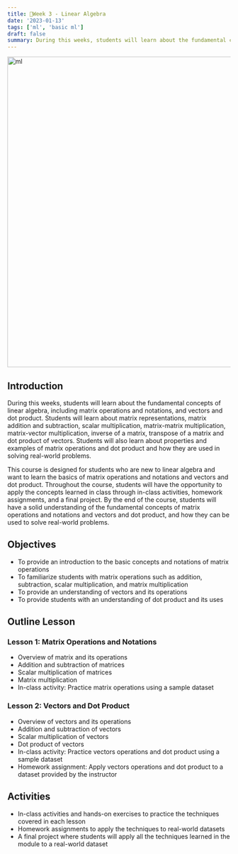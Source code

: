 ```yaml
---
title: 📘Week 3 - Linear Algebra
date: '2023-01-13'
tags: ['ml', 'basic ml']
draft: false
summary: During this weeks, students will learn about the fundamental concepts of linear algebra, including matrix operations and notations, and vectors and dot product.
---
```


<div className="grid place-items-center">
  <img
    className="inline rounded-lg"
    src="https://i.pinimg.com/originals/c3/2a/9c/c32a9c330e742d3e7eec31695d7059d5.gif"
    alt="ml"
    width="700"
    height="700"
  />
</div>

## Introduction

During this weeks, students will learn about the fundamental concepts of linear algebra, including matrix operations and notations, and vectors and dot product. Students will learn about matrix representations, matrix addition and subtraction, scalar multiplication, matrix-matrix multiplication, matrix-vector multiplication, inverse of a matrix, transpose of a matrix and dot product of vectors. Students will also learn about properties and examples of matrix operations and dot product and how they are used in solving real-world problems.

This course is designed for students who are new to linear algebra and want to learn the basics of matrix operations and notations and vectors and dot product. Throughout the course, students will have the opportunity to apply the concepts learned in class through in-class activities, homework assignments, and a final project. By the end of the course, students will have a solid understanding of the fundamental concepts of matrix operations and notations and vectors and dot product, and how they can be used to solve real-world problems.

## Objectives

- To provide an introduction to the basic concepts and notations of matrix operations
- To familiarize students with matrix operations such as addition, subtraction, scalar multiplication, and matrix multiplication
- To provide an understanding of vectors and its operations
- To provide students with an understanding of dot product and its uses

## Outline Lesson

### Lesson 1: Matrix Operations and Notations

- Overview of matrix and its operations
- Addition and subtraction of matrices
- Scalar multiplication of matrices
- Matrix multiplication
- In-class activity: Practice matrix operations using a sample dataset

### Lesson 2: Vectors and Dot Product

- Overview of vectors and its operations
- Addition and subtraction of vectors
- Scalar multiplication of vectors
- Dot product of vectors
- In-class activity: Practice vectors operations and dot product using a sample dataset
- Homework assignment: Apply vectors operations and dot product to a dataset provided by the instructor

## Activities

- In-class activities and hands-on exercises to practice the techniques covered in each lesson
- Homework assignments to apply the techniques to real-world datasets
- A final project where students will apply all the techniques learned in the module to a real-world dataset